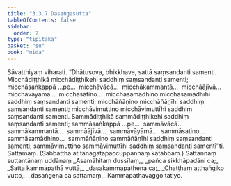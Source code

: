 ```yaml
---
title: "3.3.7 Dasaṅgasutta"
tableOfContents: false
sidebar:
  order: 7
type: "tipitaka"
basket: "su"
book: "nida"
---
```



<DynamicBreadcrumb />

<Division number="113" book="nida" bookNo="12" page="378">

<Paragraph number="780" book="nida">
Sāvatthiyaṃ viharati. “Dhātusova, bhikkhave, sattā saṃsandanti samenti. Micchādiṭṭhikā micchādiṭṭhikehi saddhiṃ saṃsandanti samenti; micchāsaṅkappā …pe…  micchāvācā…  micchākammantā…  micchāājīvā…  micchāvāyāmā…  micchāsatino…  micchāsamādhino micchāsamādhīhi saddhiṃ saṃsandanti samenti; micchāñāṇino micchāñāṇīhi saddhiṃ saṃsandanti samenti; micchāvimuttino micchāvimuttīhi saddhiṃ saṃsandanti samenti.
</Paragraph>

<Paragraph number="781" book="nida">
Sammādiṭṭhikā sammādiṭṭhikehi saddhiṃ saṃsandanti samenti; sammāsaṅkappā …pe…  sammāvācā…  sammākammantā…  sammāājīvā…  sammāvāyāmā…  sammāsatino…  sammāsamādhino…  sammāñāṇino sammāñāṇīhi saddhiṃ saṃsandanti samenti; sammāvimuttino sammāvimuttīhi saddhiṃ saṃsandanti samentī”ti.

</Paragraph>
</Division>

<Paragraph number="782" type="center" book="nida">
Sattamaṃ.



</Paragraph>

<Paragraph number="783" type="center" book="nida">
(Sabbattha atītānāgatapaccuppannaṃ kātabbaṃ.)



</Paragraph>

<Paragraph number="784" type="center" book="nida">
Sattannaṃ suttantānaṃ uddānaṃ


</Paragraph>

<Paragraph number="785" type="verses" book="nida">
_Asamāhitaṃ dussīlaṃ,_  
_pañca sikkhāpadāni ca;_  
_Satta kammapathā vuttā,_  
_dasakammapathena ca;_  
_Chaṭṭhaṃ aṭṭhaṅgiko vutto,_  
_dasaṅgena ca sattamaṃ._  


</Paragraph>

<Paragraph number="786" type="center" book="nida">
Kammapathavaggo tatiyo.
</Paragraph>